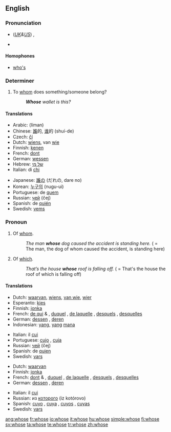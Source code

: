 ==English==

{{rank|woman|want|home|234|whose|words|given|hands}}

===Pronunciation===
* (''[[Received Pronunciation|UK]]&[[General American|US]]'') {{IPA|/huːz/}}, {{SAMPA|/hu:z/}}
*: {{rhymes|uːz}}
* {{audio|en-us-whose.ogg|Audio (US)}}

====Homophones====
* [[who's]]

===Determiner===
{{infl|en|determiner}}

# To [[whom]] does something/someone belong?
#: '''''Whose''' wallet is this?''

====Translations====
{{trans-top|to whom does something/someone belong?}}
* Arabic: {{ARchar|[[لمن]]}} (líman)
* Chinese: [[誰]]的, [[谁]]的 (shuí-de)
* Czech: [[čí]]
* Dutch: [[wiens]], van [[wie]]
* Finnish: [[kenen]]
* French: [[dont]]
* German: [[wessen]]
* Hebrew: [[של מי]]
* Italian: di [[chi]]
{{trans-mid}}
* Japanese: [[誰]]の (だれの, dare no)
* Korean: [[누구의]] (nugu-ui)
* Portuguese: de [[quem]]
* Russian: [[чей]] (čej)
* Spanish: de [[quién]]
* Swedish: [[vems]]
{{trans-bottom}}

===Pronoun===
{{en-pron|desc=relative pronoun}}

# Of [[whom]].
#: ''The man '''whose''' dog caused the accident is standing here.'' ( = The man, the dog of whom caused the accident, is standing here)
# {{context|considered|_|nonstandard|_|by some}} Of [[which]].
#: ''That’s the house '''whose''' roof is falling off.'' ( = That's the house the roof of which is falling off)

====Translations====
{{trans-top|of whom}}
* Dutch: [[waarvan]], [[wiens]], [[van wie]], [[wier]]
* Esperanto: [[kies]]
* Finnish: [[jonka]]
* French: [[de qui]] {{m|f}} & {{p}}, [[duquel]] {{m}}, [[de laquelle]] {{f}}, [[desquels]] {{p}}, [[desquelles]] {{f|p}}
* German: [[dessen]] {{m|n}}, [[deren]] {{f|p}}
* Indonesian: [[yang]], [[yang]] [[mana]]
{{trans-mid}}
* Italian: il [[cui]]
* Portuguese: [[cujo]] {{m}}, [[cuja]] {{f}}
* Russian: [[чей]] (čej)
* Spanish: de [[quien]]
* Swedish: [[vars]]
{{trans-bottom}}

{{trans-top|of which}}
* Dutch: [[waarvan]]
* Finnish: [[jonka]]
* French: [[dont]] {{m|f}} & {{p}}, [[duquel]] {{m}}, [[de laquelle]] {{f}}, [[desquels]] {{p}}, [[desquelles]] {{f|p}}
* German: [[dessen]] {{m|n}}, [[deren]] {{f|p}}
{{trans-mid}}
* Italian: il [[cui]]
* Russian: из [[который|которого]] (iz kotórovo)
* Spanish: [[cuyo]] {{m}}, [[cuya]] {{f}}, [[cuyos]] {{p}}, [[cuyas]] {{f|p}}
* Swedish: [[vars]]
{{trans-bottom}}

[[ang:whose]]
[[fr:whose]]
[[io:whose]]
[[it:whose]]
[[hu:whose]]
[[simple:whose]]
[[fi:whose]]
[[sv:whose]]
[[ta:whose]]
[[te:whose]]
[[tr:whose]]
[[zh:whose]]